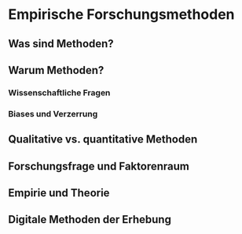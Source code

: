 # Empirische Forschungsmethoden {#EmpirischeMethoden}

## Was sind Methoden?

## Warum Methoden?

### Wissenschaftliche Fragen

### Biases und Verzerrung

## Qualitative vs. quantitative Methoden

## Forschungsfrage und Faktorenraum

## Empirie und Theorie

## Digitale Methoden der Erhebung



